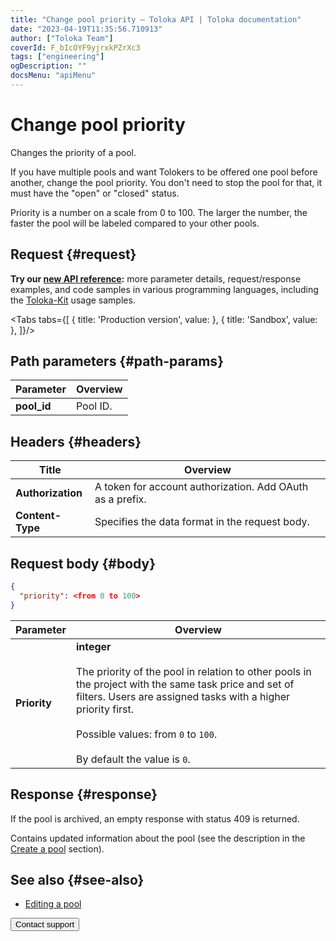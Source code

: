 ```yaml
---
title: "Change pool priority — Toloka API | Toloka documentation"
date: "2023-04-19T11:35:56.710913"
author: ["Toloka Team"]
coverId: F_bIcOYF9yjrxkPZrXc3
tags: ["engineering"]
ogDescription: ""
docsMenu: "apiMenu"
---
```



# Change pool priority

<Announce/>

Changes the priority of a pool.

If you have multiple pools and want Tolokers to be offered one pool before another, change the pool priority. You don't need to stop the pool for that, it must have the "open" or "closed" status.

Priority is a number on a scale from 0 to 100. The larger the number, the faster the pool will be labeled compared to your other pools.

## Request {#request}

<Note mode="tip" title="Tip">

**Try our [new API reference](https://toloka.ai/docs/api/api-reference/#patch-/pools/-id-):** more parameter details, request/response examples, and code samples in various programming languages, including the [Toloka-Kit](/docs/toloka-kit/) usage samples.

</Note>

<Tabs tabs={[
  { title: 'Production version', value: <SetPriorityPoolList1/> },
  { title: 'Sandbox', value: <SetPriorityPoolList2/> },
]}/>

## Path parameters {#path-params}

Parameter | Overview
----- | -----
**pool_id** | Pool ID.

## Headers {#headers}

Title | Overview
----- | -----
**Authorization** | A token for account authorization. Add OAuth as a prefix.
**Content-Type** | Specifies the data format in the request body.

## Request body {#body}

```json
{
  "priority": <from 0 to 100>
}
```

Parameter | Overview
----- | -----
**Priority** | **integer**<br/><br/>The priority of the pool in relation to other pools in the project with the same task price and set of filters. Users are assigned tasks with a higher priority first.<br/><br/>Possible values: from `0` to `100`.<br/><br/>By default the value is `0`.

## Response {#response}

<Note mode="note" title="Note">

If the pool is archived, an empty response with status 409 is returned.

</Note>

Contains updated information about the pool (see the description in the [Create a pool](/docs/api/create-pool#response) section).

## See also {#see-also}

- [Editing a pool](/docs/guide/pool-edit)

<Button themeColor="light" view="default" size="l" type="link" url="/docs/guide/troubleshooting/support?form-source=api-set-priority-pool">Contact support</Button>